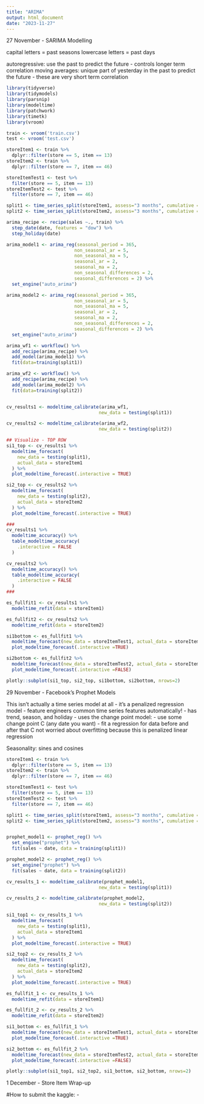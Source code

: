 ```yaml
---
title: "ARIMA"
output: html_document
date: "2023-11-27"
---
```


27 November - SARIMA Modelling 

capital letters = past seasons 
lowercase letters = past days 

autoregressive: use the past to predict the future 
  - controls longer term correlation 
moving averages: unique part of yesterday in the past to predict the future 
  - these are very short term correlation 
  
  
```r
library(tidyverse) 
library(tidymodels)
library(parsnip) 
library(modeltime)
library(patchwork)
library(timetk)
library(vroom)

train <- vroom('train.csv')
test <- vroom('test.csv')

storeItem1 <- train %>% 
  dplyr::filter(store == 5, item == 13)
storeItem2 <- train %>% 
  dplyr::filter(store == 7, item == 46) 

storeItemTest1 <- test %>% 
  filter(store == 5, item == 13) 
storeItemTest2 <- test %>% 
  filter(store == 7, item == 46)

split1 <- time_series_split(storeItem1, assess="3 months", cumulative = TRUE) 
split2 <- time_series_split(storeItem2, assess="3 months", cumulative = TRUE)

arima_recipe <- recipe(sales ~., train) %>% 
  step_date(date, features = "dow") %>%  
  step_holiday(date) 

arima_model1 <- arima_reg(seasonal_period = 365, 
                         non_seasonal_ar = 5, 
                         non_seasonal_ma = 5, 
                         seasonal_ar = 2, 
                         seasonal_ma = 2, 
                         non_seasonal_differences = 2, 
                         seasonal_differences = 2) %>% 
  set_engine("auto_arima")

arima_model2 <- arima_reg(seasonal_period = 365, 
                         non_seasonal_ar = 5, 
                         non_seasonal_ma = 5, 
                         seasonal_ar = 2, 
                         seasonal_ma = 2, 
                         non_seasonal_differences = 2, 
                         seasonal_differences = 2) %>% 
  set_engine("auto_arima")

arima_wf1 <- workflow() %>% 
  add_recipe(arima_recipe) %>% 
  add_model(arima_model1) %>% 
  fit(data=training(split1))

arima_wf2 <- workflow() %>% 
  add_recipe(arima_recipe) %>% 
  add_model(arima_model2) %>% 
  fit(data=training(split2))


cv_results1 <- modeltime_calibrate(arima_wf1, 
                                  new_data = testing(split1)) 

cv_results2 <- modeltime_calibrate(arima_wf2, 
                                  new_data = testing(split2)) 

## Visualize - TOP ROW 
si1_top <- cv_results1 %>% 
  modeltime_forecast(
    new_data = testing(split1), 
    actual_data = storeItem1
  ) %>% 
  plot_modeltime_forecast(.interactive = TRUE) 

si2_top <- cv_results2 %>% 
  modeltime_forecast(
    new_data = testing(split2), 
    actual_data = storeItem2
  ) %>% 
  plot_modeltime_forecast(.interactive = TRUE) 

### 
cv_results1 %>% 
  modeltime_accuracy() %>% 
  table_modeltime_accuracy(
    .interactive = FALSE
  )

cv_results2 %>% 
  modeltime_accuracy() %>% 
  table_modeltime_accuracy(
    .interactive = FALSE
  )
### 

es_fullfit1 <- cv_results1 %>% 
  modeltime_refit(data = storeItem1) 

es_fullfit2 <- cv_results2 %>% 
  modeltime_refit(data = storeItem2) 

si1bottom <- es_fullfit1 %>% 
  modeltime_forecast(new_data = storeItemTest1, actual_data = storeItem1) %>% 
  plot_modeltime_forecast(.interactive =TRUE) 

si2bottom <- es_fullfit2 %>% 
  modeltime_forecast(new_data = storeItemTest2, actual_data = storeItem2) %>% 
  plot_modeltime_forecast(.interactive =FALSE) 

plotly::subplot(si1_top, si2_top, si1bottom, si2bottom, nrows=2)

```


29 November - Facebook's Prophet Models 

This isn't actually a time series model at all - it's a penalized regression model 
   - feature engineers common time series features automatically!          - has trend, season, and holiday 
   - uses the change point model: 
         - use some change point C (any date you want) 
             - fit a regression for data before and after that C 
not worried about overfitting because this is penalized linear regression 

Seasonality: sines and cosines 


```r
storeItem1 <- train %>% 
  dplyr::filter(store == 5, item == 13)
storeItem2 <- train %>% 
  dplyr::filter(store == 7, item == 46) 

storeItemTest1 <- test %>% 
  filter(store == 5, item == 13) 
storeItemTest2 <- test %>% 
  filter(store == 7, item == 46)

split1 <- time_series_split(storeItem1, assess="3 months", cumulative = TRUE) 
split2 <- time_series_split(storeItem2, assess="3 months", cumulative = TRUE)


prophet_model1 <- prophet_reg() %>% 
  set_engine("prophet") %>% 
  fit(sales ~ date, data = training(split1)) 

prophet_model2 <- prophet_reg() %>% 
  set_engine("prophet") %>% 
  fit(sales ~ date, data = training(split2)) 

cv_results_1 <- modeltime_calibrate(prophet_model1, 
                                  new_data = testing(split1)) 

cv_results_2 <- modeltime_calibrate(prophet_model2, 
                                  new_data = testing(split2)) 

si1_top1 <- cv_results_1 %>% 
  modeltime_forecast(
    new_data = testing(split1), 
    actual_data = storeItem1
  ) %>% 
  plot_modeltime_forecast(.interactive = TRUE) 

si2_top2 <- cv_results_2 %>% 
  modeltime_forecast(
    new_data = testing(split2), 
    actual_data = storeItem2
  ) %>% 
  plot_modeltime_forecast(.interactive = TRUE) 

es_fullfit_1 <- cv_results_1 %>% 
  modeltime_refit(data = storeItem1) 

es_fullfit_2 <- cv_results_2 %>% 
  modeltime_refit(data = storeItem2) 

si1_bottom <- es_fullfit_1 %>% 
  modeltime_forecast(new_data = storeItemTest1, actual_data = storeItem1) %>% 
  plot_modeltime_forecast(.interactive =TRUE) 

si2_bottom <- es_fullfit_2 %>% 
  modeltime_forecast(new_data = storeItemTest2, actual_data = storeItem2) %>% 
  plot_modeltime_forecast(.interactive =FALSE) 

plotly::subplot(si1_top1, si2_top2, si1_bottom, si2_bottom, nrows=2)

```

1 December - Store Item Wrap-up 

#How to submit the kaggle: 
  - 
